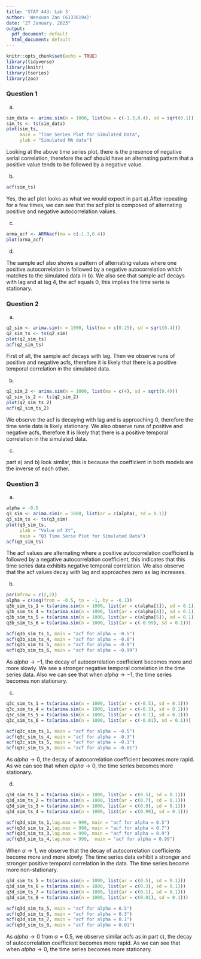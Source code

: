 ```yaml
---
title: 'STAT 443: Lab 3'
author: 'Wenxuan Zan (61336194)'
date: "27 January, 2023"
output:
  pdf_document: default
  html_document: default
---
```


```r
knitr::opts_chunk$set(echo = TRUE)
library(tidyverse)
library(knitr)
library(tseries)
library(zoo)
```

### Question 1

a)

```r
sim_data <- arima.sim(n = 1000, list(ma = c(-1.3,0.4), sd = sqrt(0.1)))
sim_ts <- ts(sim_data)
plot(sim_ts,
     main = "Time Series Plot for Simulated Data",
     ylab = "Simulated MA data")
```

Looking at the above time series plot, there is the presence of negative serial correlation, therefore the acf should have an alternating pattern that a positive value tends to be followed by a negative value. 

b) 

```r
acf(sim_ts)
```

Yes, the acf plot looks as what we would expect in part a).After repeating for a few times, we can see that the acf plot is composed of alternating positive and negative autocorrelation values. 

c) 

```r
arma_acf <- ARMAacf(ma = c(-1.3,0.4))
plot(arma_acf)
```

d)

The sample acf also shows a pattern of alternating values where one positive autocorrelation is followed by a negative autocorrelation which matches to the simulated data in b). We also see that sample acf decays with lag and at lag 4, the acf equals 0, this implies the time serie is stationary. 

### Question 2

a)

```r
q2_sim <- arima.sim(n = 1000, list(ma = c(0.25), sd = sqrt(0.4)))
q2_sim_ts <- ts(q2_sim)
plot(q2_sim_ts)
acf(q2_sim_ts)
```

First of all, the sample acf decays with lag. Then we observe runs of positive and negative acfs, therefore it is likely that there is a positive temporal correlation in the simulated data. 

b)
```r
q2_sim_2 <- arima.sim(n = 1000, list(ma = c(4), sd = sqrt(0.4)))
q2_sim_ts_2 <- ts(q2_sim_2)
plot(q2_sim_ts_2)
acf(q2_sim_ts_2)
```

We observe the acf is decaying with lag and is approaching 0, therefore the time serie data is likely stationary. We also observe runs of positive and negative acfs, therefore it is likely that there is a positive temporal correlation in the simulated data.

c)

part a) and b) look similar, this is because the coefficient in both models are the inverse of each other. 

### Question 3

a)

```r
alpha = -0.5
q3_sim <- arima.sim(n = 1000, list(ar = c(alpha), sd = 0.1))
q3_sim_ts <- ts(q3_sim)
plot(q3_sim_ts,
     ylab = "Value of Xt",
     main = "Q3 Time Serie Plot for Simulated Data")
acf(q3_sim_ts)
```

The acf values are alternating where a positive autocorrelation coefficient is followed by a negative autocorrelation coefficient, this indicates that this time series data exhibits negative temporal correlation. We also observe that the acf values decay with lag and approaches zero as lag increases. 

b)
```r
par(mfrow = c(2,2))
alpha = c(seq(from = -0.5, to = -1, by = -0.1))
q3b_sim_ts_1 = ts(arima.sim(n = 1000, list(ar = c(alpha[1]), sd = 0.1)))
q3b_sim_ts_4 = ts(arima.sim(n = 1000, list(ar = c(alpha[4]), sd = 0.1)))
q3b_sim_ts_5 = ts(arima.sim(n = 1000, list(ar = c(alpha[5]), sd = 0.1)))
q3b_sim_ts_6 = ts(arima.sim(n = 1000, list(ar = c(-0.99), sd = 0.1)))

acf(q3b_sim_ts_1, main = "acf for alpha = -0.5")
acf(q3b_sim_ts_4, main = "acf for alpha = -0.8")
acf(q3b_sim_ts_5, main = "acf for alpha = -0.9")
acf(q3b_sim_ts_6, main = "acf for alpha = -0.99")
```

As $alpha \rightarrow -1$, the decay of autocorrelation coefficient becomes more and more slowly. We see a stronger negative temporal correlation in the time series data. Also we can see that when $alpha \rightarrow -1$, the time series becomes non stationary. 

c) 
```r
q3c_sim_ts_1 = ts(arima.sim(n = 1000, list(ar = c(-0.5), sd = 0.1)))
q3c_sim_ts_4 = ts(arima.sim(n = 1000, list(ar = c(-0.3), sd = 0.1)))
q3c_sim_ts_5 = ts(arima.sim(n = 1000, list(ar = c(-0.1), sd = 0.1)))
q3c_sim_ts_6 = ts(arima.sim(n = 1000, list(ar = c(-0.01), sd = 0.1)))

acf(q3c_sim_ts_1, main = "acf for alpha = -0.5")
acf(q3c_sim_ts_4, main = "acf for alpha = -0.3")
acf(q3c_sim_ts_5, main = "acf for alpha = -0.1")
acf(q3c_sim_ts_6, main = "acf for alpha = -0.01")
```

As $alpha \rightarrow 0$, the decay of autocorrelation coefficient becomes more rapid. As we can see that when $alpha \rightarrow 0$, the time series becomes more stationary. 

d)
```r
q3d_sim_ts_1 = ts(arima.sim(n = 1000, list(ar = c(0.5), sd = 0.1)))
q3d_sim_ts_2 = ts(arima.sim(n = 1000, list(ar = c(0.7), sd = 0.1)))
q3d_sim_ts_3 = ts(arima.sim(n = 1000, list(ar = c(0.9), sd = 0.1)))
q3d_sim_ts_4 = ts(arima.sim(n = 1000, list(ar = c(0.99), sd = 0.1)))

acf(q3d_sim_ts_1,lag.max = 999, main = "acf for alpha = 0.5")
acf(q3d_sim_ts_2,lag.max = 999, main = "acf for alpha = 0.7")
acf(q3d_sim_ts_3,lag.max = 999, main = "acf for alpha = 0.9")
acf(q3d_sim_ts_4,lag.max = 999,  main = "acf for alpha = 0.99")
```

When $\alpha \rightarrow 1$, we observe that the decay of autocorrelation coefficients become more and more slowly. The time series data exhibit a stronger and stronger positive temporal correlation in the data. The time series become more non-stationary. 

```r
q3d_sim_ts_5 = ts(arima.sim(n = 1000, list(ar = c(0.5), sd = 0.1)))
q3d_sim_ts_6 = ts(arima.sim(n = 1000, list(ar = c(0.3), sd = 0.1)))
q3d_sim_ts_7 = ts(arima.sim(n = 1000, list(ar = c(0.1), sd = 0.1)))
q3d_sim_ts_8 = ts(arima.sim(n = 1000, list(ar = c(0.01), sd = 0.1)))

acf(q3d_sim_ts_5, main = "acf for alpha = 0.5")
acf(q3d_sim_ts_6, main = "acf for alpha = 0.3")
acf(q3d_sim_ts_7, main = "acf for alpha = 0.1")
acf(q3d_sim_ts_8, main = "acf for alpha = 0.01")
```

As $alpha \rightarrow 0$ from $\alpha = 0.5$, we observe similar acfs as in part c), the decay of autocorrelation coefficient becomes more rapid. As we can see that when $alpha \rightarrow 0$, the time series becomes more stationary. 


